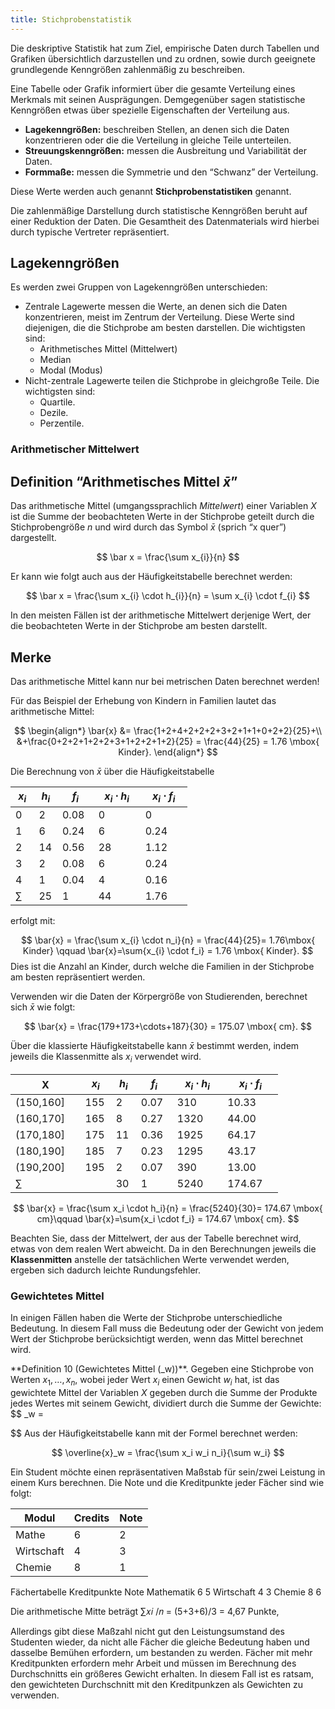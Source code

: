 ```yaml
---
title: Stichprobenstatistik
---
```


Die deskriptive Statistik hat zum Ziel, empirische Daten durch Tabellen und
Grafiken übersichtlich darzustellen und zu ordnen, sowie durch geeignete
grundlegende Kenngrößen zahlenmäßig zu beschreiben.

Eine Tabelle oder Grafik informiert über die gesamte Verteilung eines Merkmals mit
seinen Ausprägungen. Demgegenüber sagen statistische Kenngrößen etwas über
spezielle Eigenschaften der Verteilung aus.  

- **Lagekenngrößen:** beschreiben Stellen, an denen sich die Daten konzentrieren oder die die Verteilung in gleiche Teile unterteilen.  
- **Streuungskenngrößen:**  messen die Ausbreitung und Variabilität der Daten.  
- **Formmaße:** messen die Symmetrie und den "Schwanz" der Verteilung.

Diese Werte werden auch genannt **Stichprobenstatistiken** genannt.

Die zahlenmäßige Darstellung durch statistische Kenngrößen beruht auf einer
Reduktion der Daten. Die Gesamtheit des Datenmaterials wird hierbei durch
typische Vertreter repräsentiert.


## Lagekenngrößen

Es werden zwei Gruppen von Lagekenngrößen unterschieden:  

- Zentrale Lagewerte messen die Werte, an denen sich die Daten konzentrieren, meist im Zentrum der Verteilung. Diese Werte sind diejenigen, die die Stichprobe am besten darstellen. Die wichtigsten sind:  
  - Arithmetisches Mittel (Mittelwert)
  - Median  
  - Modal (Modus)
- Nicht-zentrale Lagewerte teilen die Stichprobe in gleichgroße Teile. Die wichtigsten sind:  
  - Quartile.  
  - Dezile.  
  - Perzentile.  


### Arithmetischer Mittelwert  

::: {.callout-warning appearance="default"}
##  Definition "Arithmetisches Mittel $\bar x$"

Das arithmetische Mittel (umgangssprachlich *Mittelwert*) einer Variablen $X$ ist die Summe der beobachteten Werte in der Stichprobe geteilt durch die Stichprobengröße $n$ und wird durch das Symbol $\bar x$ (sprich "x quer") dargestellt.  

$$
\bar x = \frac{\sum x_{i}}{n}
$$
:::

Er kann wie folgt auch aus der Häufigkeitstabelle berechnet werden:  

$$
\bar x = \frac{\sum x_{i} \cdot h_{i}}{n} = \sum x_{i} \cdot f_{i}
$$

In den meisten Fällen ist der arithmetische Mittelwert derjenige Wert, der die beobachteten Werte in der Stichprobe am besten darstellt. 

::: {.callout-important appearance="default"}
## Merke

Das arithmetische Mittel kann nur bei metrischen Daten berechnet werden!
:::


Für das Beispiel der Erhebung von Kindern in Familien lautet das arithmetische Mittel:

$$
\begin{align*}
\bar{x} &= \frac{1+2+4+2+2+2+3+2+1+1+0+2+2}{25}+\\
&+\frac{0+2+2+1+2+2+3+1+2+2+1+2}{25} = \frac{44}{25} = 1.76 \mbox{ Kinder}.
\end{align*}
$$

Die Berechnung von $\bar x$ über die Häufigkeitstabelle

| $x_{i}$ | $h_{i}$ | $f_{i}$   | $x_{i} \cdot h_{i}$ | $x_{i} \cdot f_{i}$ |
|----|----|------|--------|--------|
| 0  | 2  | 0.08 | 0      | 0      |
| 1  | 6  | 0.24 | 6      | 0.24   |
| 2  | 14 | 0.56 | 28     | 1.12   |
| 3  | 2  | 0.08 | 6      | 0.24   |
| 4  | 1  | 0.04 | 4      | 0.16   |
| $\sum$  | 25 | 1    | 44     | 1.76   |

erfolgt mit:

$$
\bar{x} = \frac{\sum x_{i} \cdot n_i}{n} = \frac{44}{25}= 1.76\mbox{ Kinder} \qquad \bar{x}=\sum{x_{i} \cdot f_i} = 1.76 \mbox{
Kinder}.
$$
Dies ist die Anzahl an Kinder, durch welche die Familien in der Stichprobe am besten repräsentiert werden.


Verwenden wir die Daten der Körpergröße von Studierenden, berechnet sich $\bar x$ wie folgt:


$$
\bar{x} = \frac{179+173+\cdots+187}{30} = 175.07 \mbox{ cm}.
$$

Über die klassierte Häufigkeitstabelle kann $\bar x$ bestimmt werden, indem jeweils die Klassenmitte als $x_i$ verwendet wird.

| X         | $x_i$  | $h_i$ | $f_i$   | $x_i \cdot h_i$ | $x_i \cdot f_i$  |
|-----------|-----|----|------|--------|---------|
| (150,160] | 155 | 2  | 0.07 | 310    | 10.33   |
| (160,170] | 165 | 8  | 0.27 | 1320   | 44.00   |
| (170,180] | 175 | 11 | 0.36 | 1925   | 64.17   |
| (180,190] | 185 | 7  | 0.23 | 1295   | 43.17   |
| (190,200] | 195 | 2  | 0.07 | 390    | 13.00   |
| ∑         |     | 30 | 1    | 5240   | 174.67  |



$$
\bar{x} = \frac{\sum x_i \cdot h_i}{n} = \frac{5240}{30}= 174.67 \mbox{ cm}\qquad \bar{x}=\sum{x_i \cdot f_i} = 174.67 \mbox{ cm}.
$$

Beachten Sie, dass der Mittelwert, der aus der Tabelle berechnet wird, etwas von dem realen Wert abweicht. Da in den Berechnungen jeweils die **Klassenmitten** anstelle der tatsächlichen Werte verwendet werden, ergeben sich dadurch leichte Rundungsfehler.







### Gewichtetes Mittel  

In einigen Fällen haben die Werte der Stichprobe unterschiedliche Bedeutung. In diesem Fall muss die Bedeutung oder der Gewicht 
von jedem Wert der Stichprobe berücksichtigt werden, wenn das Mittel berechnet wird.  

**Definition 10 (Gewichtetes Mittel \(\overline{x}_w\))**. Gegeben eine Stichprobe von Werten $x_1, \ldots, x_n$, wobei jeder  Wert $x_i$ einen Gewicht $w_i$ hat, ist das gewichtete Mittel der Variablen $X$ gegeben durch die Summe der Produkte jedes 
Wertes mit seinem Gewicht, dividiert durch die Summe der Gewichte:  
$$
\overline{x}_w = \frac{\sum x_i w_i}{\sum w_i}

$$
Aus der Häufigkeitstabelle kann mit der Formel berechnet werden:  

$$
\overline{x}_w = \frac{\sum x_i w_i n_i}{\sum w_i}
$$


Ein Student möchte einen repräsentativen Maßstab für sein/zwei Leistung in einem Kurs berechnen. Die Note und die Kreditpunkte 
jeder Fächer sind wie folgt:

| Modul   | Credits | Note |
|-----------|---------|-------|
| Mathe     | 6       | 2     |
| Wirtschaft | 4       | 3     |
| Chemie   | 8       | 1     |



Fächertabelle
Kreditpunkte
Note
Mathematik
6
5
Wirtschaft
4
3
Chemie
8
6

Die arithmetische Mitte beträgt ∑𝑥𝑖 /𝑛 = (5+3+6)/3 = 4,67 Punkte,

Allerdings gibt diese Maßzahl nicht gut den Leistungsumstand des Studenten wieder, da nicht alle Fächer die gleiche Bedeutung 
haben und dasselbe Bemühen erfordern, um bestanden zu werden. Fächer mit mehr Kreditpunkten erfordern mehr Arbeit und müssen im 
Berechnung des Durchschnitts ein größeres Gewicht erhalten. In diesem Fall ist es ratsam, den gewichteten Durchschnitt mit den 
Kreditpunkzen als Gewichten zu verwenden.
